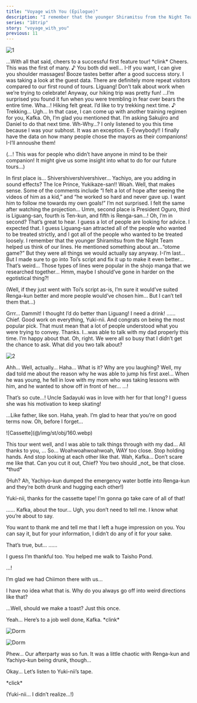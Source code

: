 ```yaml
---
title: "Voyage with You (Epilogue)"
description: "I remember that the younger Shiramitsu from the Night Team helped us think of our lines. He mentioned something about an… “otome game?”"
series: "18trip"
story: "voyage_with_you"
previous: 11
---
```



<Divider loc="HAMA House - Dining Room" />

![1](1.jpg)

<Bubble mc>
…With all that said, cheers to a successful first feature tour!
</Bubble>

<Narration>
&ast;clink&ast;
</Narration>

<Bubble character="Yukikaze">
Cheers.
</Bubble>

<Bubble character="Kafka">
This was the first of many.&nbsp;♪
</Bubble>

<Bubble character="Renga">
You both did well… I-If you want, I can give you shoulder massages!
</Bubble>

<Bubble character="Ten">
Booze tastes better after a good success story.
</Bubble>

<Bubble character="Liguang">
I was taking a look at the guest data. There are definitely more repeat visitors compared to our first round of tours.
</Bubble>

<Bubble character="Renga">
Liguang! Don’t talk about work when we’re trying to celebrate! Anyway, our hiking trip was pretty fun!
</Bubble>

<Bubble character="Liguang">
…I’m surprised you found it fun when you were trembling in fear over bears the entire time.
</Bubble>

<Bubble character="Renga">
Wha…!
</Bubble>

<Bubble character="Kafka">
Hiking felt great. I’d like to try trekking next time.&nbsp;♪
</Bubble>

<Bubble character="Ten">
Trekking… Ugh…
</Bubble>

<Bubble character="Yukikaze">
In that case, I can come up with another training regimen for you, Kafka.
</Bubble>

<Bubble character="Kafka">
Oh, I’m glad you mentioned that. I’m asking Sakujiro and Daniel to do that next time.
</Bubble>

<Bubble character="Yukikaze">
Wh-Why…?
</Bubble>

<Bubble character="Kafka">
I only listened to you this time because I was your subhost. It was an exception.
</Bubble>

<Bubble character="Yachiyo">
E-Evwybody!! I finally have the data on how many people chose the mayors as their companions! I-I’ll annoushe them!
</Bubble>

<Bubble mc>
<p class="t">(…! This was for people who didn’t have anyone in mind to be their companion! It might give us some insight into what to do for our future tours…)</p>
</Bubble>

<Bubble character="Yachiyo">
In first place is… Shivershivershivershiver…
</Bubble>

<Bubble character="Kafka">
Yachiyo, are you adding in sound effects?
</Bubble>

<Bubble character="Yachiyo">
The Ice Prince, Yukikaze-san!!
</Bubble>

<Bubble character="Ten">
Woah. Well, that makes sense.
</Bubble>

<Bubble character="Yachiyo">
Some of the comments include “I felt a lot of hope after seeing the videos of him as a kid,” and “he worked so hard and never gave up. I want him to follow me towards my own goals!”
</Bubble>

<Bubble character="Renga">
I’m not surprised. I felt the same after watching the projection…
</Bubble>

<Bubble character="Yachiyo">
Umm, second place is President Oguro, third is Liguang-san, fourth is Ten-kun, and fifth is Renga-san…!
</Bubble>

<Bubble character="Kafka">
Oh, I’m in second? That’s great to hear. I guess a lot of people are looking for advice.
</Bubble>

<Bubble character="Ten">
I expected that. I guess Liguang-san attracted all of the people who wanted to be treated strictly, and I got all of the people who wanted to be treated loosely.
</Bubble>

<Bubble character="Liguang">
I remember that the younger Shiramitsu from the Night Team helped us think of our lines. He mentioned something about an…“otome game?”
</Bubble>

<Bubble character="Kafka">
But they were all things we would actually say anyway.
</Bubble>

<Bubble character="Renga">
I-I’m last… But I made sure to go into Toi’s script and fix it up to make it even better…
</Bubble>

<Bubble character="Yachiyo">
That’s weird… Those types of lines were popular in the shojo manga that we researched together…
</Bubble>

<Bubble character="Renga">
Hmm, maybe I should’ve gone in harder on the egotistical thing?!
</Bubble>

<Bubble mc>
<p class="t">(Well, if they just went with Toi’s script as-is, I’m sure it would’ve suited Renga-kun better and more people would’ve chosen him… But I can’t tell them that…)</p>
</Bubble>

<Bubble character="Renga">
Grrr… Dammit! I thought I’d do better than Liguang! I need a drink!
</Bubble>

<Bubble character="Liguang">
……
</Bubble>

<Bubble character="Yukikaze">
Chief.
</Bubble>

<Bubble mc>
Good work on everything, Yuki-nii. And congrats on being the most popular pick. That must mean that a lot of people understood what you were trying to convey.
</Bubble>

<Bubble character="Yukikaze">
Thanks. I…was able to talk with my dad properly this time. I’m happy about that.
</Bubble>

<Bubble mc>
Oh, right. We were all so busy that I didn’t get the chance to ask. What did you two talk about?
</Bubble>

![2](2.jpg)

<Bubble character="Yukikaze">
Ahh… Well, actually… Haha…
</Bubble>

<Bubble mc>
What is it? Why are you laughing?
</Bubble>

<Bubble character="Yukikaze">
Well, my dad told me about the reason why he was able to jump his first axel… When he was young, he fell in love with my mom who was taking lessons with him, and he wanted to show off in front of her…
</Bubble>

<Bubble mc>
…!

That’s so cute…! Uncle Sadayuki was in love with her for that long? I guess she was his motivation to keep skating!
</Bubble>

<Bubble character="Yukikaze">
…Like father, like son.
</Bubble>

<Bubble mc>
Haha, yeah. I’m glad to hear that you’re on good terms now.
</Bubble>

<Bubble character="Yukikaze">
Oh, before I forget…
</Bubble>

<p class="obj">![Cassette](@/img/st/obj/160.webp)</p>

<Bubble character="Yukikaze">
This tour went well, and I was able to talk things through with my dad… All thanks to you, <Name first />… So…
</Bubble>

<Bubble character="Kafka">
Woahwoahwoahwoah, WAY too close. Stop holding hands. And stop looking at each other like that.
</Bubble>

<Bubble mc>
Wah, Kafka… Don’t scare me like that.
</Bubble>

<Bubble character="Kafka">
Can you cut it out, Chief? You two should _not_ be that close.
</Bubble>

<Narration>
&ast;thud&ast;
</Narration>

<Bubble character="Yachiyo" hidden>
Huhhh? Did I do sum’n’…? Woah, issa gold nugget… Iss all goooold…!
</Bubble>

<Bubble character="Renga" hidden>
Yachiyooo… Stoooop… &ast;sob, sniff, sniff&ast; That’s… Thassa tanuki disguised as a leaf… &ast;sob&ast; Don’t… Don’t hurt the tanuki…!!
</Bubble>

<Bubble mc>
<p class="t">(Huh? Ah, Yachiyo-kun dumped the emergency water bottle into Renga-kun and they’re both drunk and hugging each other!)</p>

Yuki-nii, thanks for the cassette tape! I’m gonna go take care of all of that!
</Bubble>

<Bubble character="Kafka">
……
</Bubble>

<Bubble character="Yukikaze">
Kafka, about the tour…
</Bubble>

<Bubble character="Kafka">
Ugh, you don’t need to tell me. I know what you’re about to say.

You want to thank me and tell me that I left a huge impression on you. You can say it, but for your information, I didn’t do any of it for your sake.
</Bubble>

<Bubble character="Yukikaze">
That’s true, but…
</Bubble>

<Bubble character="Kafka">
……

I guess I’m thankful too. You helped me walk to Taisho Pond.
</Bubble>

<Bubble character="Yukikaze">
…!

I’m glad we had Chiimon there with us…
</Bubble>

<Bubble character="Kafka">
I have no idea what that is. Why do you always go off into weird directions like that?

…Well, should we make a toast? Just this once.
</Bubble>

<Bubble character="Yukikaze">
Yeah… Here’s to a job well done, Kafka.
</Bubble>

<Narration>
&ast;clink&ast;
</Narration>

<Divider loc="HAMA House - Single Dorm" />

<Diff g="m"><p class="bg">![Dorm](@/img/bg/00_016_020.jpg)</p></Diff>
<Diff g="f"><p class="bg">![Dorm](@/img/bg/00_017_020.jpg)</p></Diff>

<Bubble mc>
Phew… Our afterparty was so fun. It was a little chaotic with Renga-kun and Yachiyo-kun being drunk, though…

Okay… Let’s listen to Yuki-nii’s tape.
</Bubble>

<Narration>
&ast;click&ast;
</Narration>

<Bubble character="Yukikaze" hidden>
&lt;&NoBreak;<Name first />… I’m so happy I can talk to you through this cassette tape. I’ve always felt a little jealous seeing you exchange tapes with Kafka when we were all kids.&NoBreak;&gt;
</Bubble>

<Bubble mc>
<p class="t">(Yuki-nii… I didn’t realize…!)</p>
</Bubble>

<Bubble character="Yukikaze" hidden>
&lt;&NoBreak;Everything was a great experience, from the study trip to today. I was glad to work with Kafka, since he usually doesn’t give me the time of day.&NoBreak;&gt;

&lt;&NoBreak;…He’s amazing. I truly respect him.&NoBreak;&gt;
</Bubble>

<Bubble mc>
<p class="t">(I think Kafka might feel the same way about Yuki-nii. Although he’d never admit it.)</p>
</Bubble>

<Bubble character="Yukikaze" hidden>
&lt;&NoBreak;…To be honest, I never would’ve thought that I could be this involved in the tourism industry.&NoBreak;&gt;

&lt;&NoBreak;If HAMA Tours didn’t exist… I’d still be listening to my dad’s every command while keeping my true feelings buried. I wouldn’t have been able to do anything as mayor.&NoBreak;&gt;

&lt;&NoBreak;…If I stayed like that, I think my heart would’ve started withering away. My future would’ve been completely dark.&NoBreak;&gt;
</Bubble>

<Bubble mc>
<p class="t">(Yuki-nii…)</p>
</Bubble>

<Bubble character="Yukikaze" hidden>
&lt;&NoBreak;There are a lot of things about my future that I’m not sure of, but I’m still excited for it. I was thinking that it proves how much my life has changed for the better. Am I wrong?&NoBreak;&gt;
</Bubble>

<Bubble mc>
…No, Yuki-nii. You’re right.

<p class="t">(I’m so happy to hear that he has hope for his future.)</p>
</Bubble>

<Bubble character="Yukikaze" hidden>
&lt;&NoBreak;I want to put my all into both my skating and my duties as mayor… But when my life as a competing athlete comes to an end…&NoBreak;&gt;

&lt;&NoBreak;I want you to bring me to that place you promised to take me to.&NoBreak;&gt;
</Bubble>

<Bubble mc>
<p class="t">(I will, Yuki-nii)</p>
</Bubble>

<Bubble character="Yukikaze" hidden>
&lt;&NoBreak;…Until then, keep watching over me.&NoBreak;&gt;
</Bubble>

<Bubble mc>
<p class="t">(…Yeah, of course. I always have, and I always will…)</p>
</Bubble>
